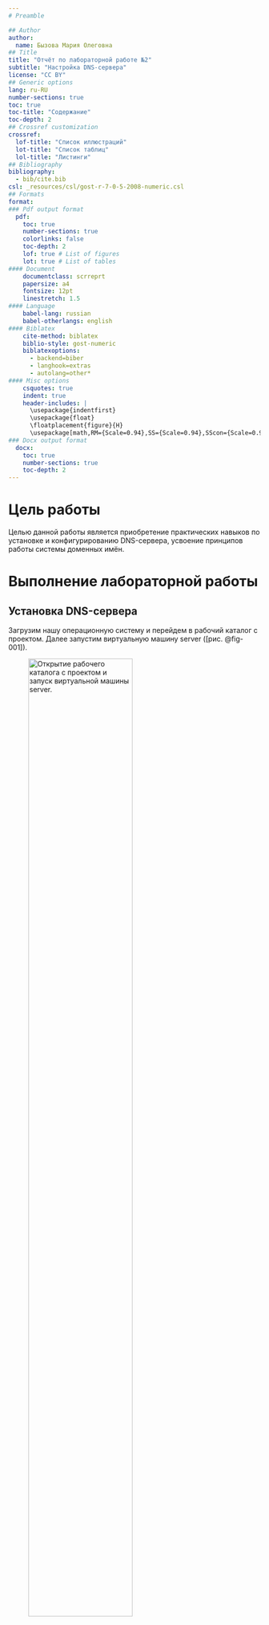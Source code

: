```yaml
---
# Preamble

## Author
author:
  name: Бызова Мария Олеговна
## Title
title: "Отчёт по лабораторной работе №2"
subtitle: "Настройка DNS-сервера"
license: "CC BY"
## Generic options
lang: ru-RU
number-sections: true
toc: true
toc-title: "Содержание"
toc-depth: 2
## Crossref customization
crossref:
  lof-title: "Список иллюстраций"
  lot-title: "Список таблиц"
  lol-title: "Листинги"
## Bibliography
bibliography:
  - bib/cite.bib
csl: _resources/csl/gost-r-7-0-5-2008-numeric.csl
## Formats
format:
### Pdf output format
  pdf:
    toc: true
    number-sections: true
    colorlinks: false
    toc-depth: 2
    lof: true # List of figures
    lot: true # List of tables
#### Document
    documentclass: scrreprt
    papersize: a4
    fontsize: 12pt
    linestretch: 1.5
#### Language
    babel-lang: russian
    babel-otherlangs: english
#### Biblatex
    cite-method: biblatex
    biblio-style: gost-numeric
    biblatexoptions:
      - backend=biber
      - langhook=extras
      - autolang=other*
#### Misc options
    csquotes: true
    indent: true
    header-includes: |
      \usepackage{indentfirst}
      \usepackage{float}
      \floatplacement{figure}{H}
      \usepackage[math,RM={Scale=0.94},SS={Scale=0.94},SScon={Scale=0.94},TT={Scale=MatchLowercase,FakeStretch=0.9},DefaultFeatures={Ligatures=Common}]{plex-otf}
### Docx output format
  docx:
    toc: true
    number-sections: true
    toc-depth: 2
---
```


# Цель работы

Целью данной работы является приобретение практических навыков по установке и конфигурированию DNS-сервера, усвоение принципов работы системы доменных имён.

# Выполнение лабораторной работы

## Установка DNS-сервера

Загрузим нашу операционную систему и перейдем в рабочий каталог с проектом. Далее запустим виртуальную машину server ([рис. @fig-001]).

![Открытие рабочего каталога с проектом и запуск виртуальной машины server.](image/1.PNG){#fig-001 width=70%}

На виртуальной машине server войдём под созданным нами в предыдущей работе пользователем и откроем терминал. Перейдём в режим суперпользователя и установим bind и bind-utils ([рис. @fig-002]).

![Переход в режим суперпользователя и установка bind,bind-utils.](image/2.PNG){#fig-002 width=70%}

С помощью утилиты dig сделаем запрос к DNSадресу www.yandex.ru ([рис. @fig-003]).

![Запрос с помощью утилиты dig.](image/3.PNG){#fig-003 width=70%}

При выполнении команды dig www.yandex.ru наблюдается начальная ошибка таймаута соединения с DNS-сервером 192.168.80.63#53, однако запрос в конечном итоге был успешно обработан. Ответ содержит информацию о DNS-запросе типа A для доменного имени www.yandex.ru. В секции ANSWER представлены три A-записи, соответствующие IP-адресам серверов Яндекса: 77.88.44.55, 5.255.255.77 и 77.88.55.88, с TTL (время жизни) 268 секунд. Статус NOERROR указывает на успешное разрешение доменного имени. Время выполнения запроса составило 3 мсек, что свидетельствует об эффективной работе DNS-резолвинга после первоначальной задержки. Использованный DNS-сервер (192.168.80.63) обработал запрос по UDP на порту 53.

## Конфигурирование кэширующего DNS-сервера

Просмотрим содержание файлов /etc/resolv.conf, /etc/named.conf, /var/named/named.ca, /var/named/named.localhost, /var/named/named.loopback ([рис. @fig-004] - [рис. @fig-008]).

![Просмотр содержания файла /etc/resolv.conf.](image/4.PNG){#fig-004 width=70%}

![Просмотр содержания файла /etc/named.conf.](image/5.PNG){#fig-005 width=70%}

![Просмотр содержания файла /var/named/named.ca.](image/6.PNG){#fig-006 width=70%}

![Просмотр содержания файла /var/named/named.localhost.](image/7.PNG){#fig-007 width=70%}

![Просмотр содержания файла /var/named/named.loopback.](image/8.PNG){#fig-008 width=70%}

Анализ файла /var/named/named.loopback:  
Данный файл представляет собой конфигурацию обратной зоны для loopback-адреса (127.0.0.1). Он содержит SOA-запись с серийным номером 0, параметрами обновления (refresh 1 день, retry 1 час, expire 1 неделя, minimum 3 часа), NS-запись, указывающую на текущий сервер, A-запись для IPv4 (127.0.0.1), AAAA-запись для IPv6 (::1) и PTR-запись, сопоставляющую адрес с именем localhost. Это стандартная конфигурация для разрешения обратных запросов на локальный интерфейс.

Анализ файла /etc/resolv.conf:  
Файл содержит конфигурацию DNS-резолвера, сгенерированную NetworkManager. Опция search определяет домены для автоматического дополнения имён: rudn.ru и mobihzova.net. В секции nameserver указаны два DNS-сервера: первичный 192.168.80.63 и вторичный 37.18.92.6. Это указывает на то, что система использует внешние DNS-серверы для разрешения имён, а не локальный named.

Анализ файла /etc/named.conf (частичный):  
Приведённый фрагмент показывает секцию options конфигурации BIND. Директива listen-on port 53 { 127.0.0.1; } означает, что DNS-сервер прослушивает только локальный интерфейс (127.0.0.1), что типично для кэширующего резолвера. Это ограничивает доступ к серверу только с локальной машины, обеспечивая базовую безопасность.

Анализ файла /var/named/named.ca:  
Это корневая hints-зона, содержащая информацию о корневых DNS-серверах Интернета. Файл используется для инициализации кэша DNS-сервера и содержит список корневых серверов, их IP-адреса и актуальную дату обновления (20 декабря 2023). Он критически важен для правильного разрешения внешних доменных имён.

Анализ файла /var/named/named.localhost:  
Файл определяет прямую зону для localhost. Содержит SOA-запись с серийным номером 0 и стандартными параметрами обновления, NS-запись и A-запись для 127.0.0.1 (IPv4) и ::1 (IPv6). Отсутствие PTR-записи отличает его от named.loopback, что характерно для прямой зоны локального хоста.

Запустим DNS-сервер. Включим запуск DNS-сервера в автозапуск при загрузке системы. Проанализируем отличие в выведенной на экран информации при выполнении команд: dig www.yandex.ru ([рис. @fig-009]). и dig @127.0.0.1 www.yandex.ru ([рис. @fig-010]).

![Запуск DNS-сервера, включение запуска DNS-сервера в автозапуск при загрузке системы, анализ выведенной на экран информации при выполнении команды dig www.yandex.ru.](image/9.PNG){#fig-009 width=70%}

![Анализ выведенной на экран информации при выполнении команды dig @127.0.0.1 www.yandex.ru.](image/10.PNG){#fig-010 width=70%}

При выполнении команды dig www.yandex.ru без указания сервера запрос автоматически направляется к DNS-серверу 192.168.80.63, что приводит к первоначальному таймауту, но успешному разрешению с временем отклика 3 мсек. TTL записей составляет 268 секунд. В отличие от этого, явное указание локального DNS-сервера командой dig @127.0.0.1 www.yandex.ru также показывает таймаут, но с более длительным временем отклика 3243 мсек, что свидетельствует о задержках в работе локального сервера. TTL записей в этом случае увеличен до 600 секунд. Оба запроса возвращают идентичные IP-адреса Яндекса (77.88.55.88, 77.88.44.55, 5.255.255.77), но второй запрос содержит дополнительную опцию EDNS с COOKIE, что указывает на использование расширенных возможностей DNS. Ключевое отличие: первый запрос использует внешний DNS-сервер 192.168.80.63, второй - локальный сервер 127.0.0.1, что демонстрирует разницу в производительности и конфигурации резолвинга.

Сделаем DNS-сервер сервером по умолчанию для хоста server и внутренней виртуальной сети. Для этого изменим настройки сетевого соединения eth0 в NetworkManager, переключив его на работу с внутренней сетью и указав для него в качестве DNS-сервера по умолчанию адрес 127.0.0.1 ([рис. @fig-011]).

![Настройка DNS-сервера сервером по умолчанию для хоста server и внутренней виртуальной сети.](image/11.PNG){#fig-011 width=70%}

Перезапустим NetworkManager. Проверим наличие изменений в файле /etc/resolv.conf ([рис. @fig-012]).

![Перезапуск NetworkManager и проверка наличия изменений в файле /etc/resolv.conf.](image/12.PNG){#fig-012 width=70%}

Теперь нам требуется настроить направление DNS-запросов от всех узлов внутренней сети, включая запросы от узла server, через узел server. Для этого внесём изменения в файл /etc/named.conf, заменив строку

listen-on port 53 { 127.0.0.1; }; на listen-on port 53 { 127.0.0.1; any; };

и строку

allow-query { localhost; }; на allow-query { localhost; 192.168.0.0/16; }; ([рис. @fig-013]).

![Настройка направление DNS-запросов от всех узлов внутренней сети, включая запросы от узла server, через узел server.](image/13.PNG){#fig-013 width=70%}

Внесём изменения в настройки межсетевого экрана узла server, разрешив работу с DNS: firewall-cmd --add-service=dns firewall-cmd --add-service=dns --permanent. Убедимся, что DNS-запросы идут через узел server, который прослушивает порт 53. Для этого на данном этапе используем команду lsof | grep UDP ([рис. @fig-014]).

![Внос изменений в настройки межсетевого экрана узла server, разрешив работу с DNS. Проверка, что DNS-запросы идут через узел server, который прослушивает порт 53.](image/14.PNG){#fig-014 width=70%}

В случае возникновения в сети ситуации, когда DNS-запросы от сервера фильтруются сетевым оборудованием, следует добавить перенаправление DNS-запросов на конкретный вышестоящий DNS-сервер. Для этого в конфигурационный файл named.conf в секцию options добавим: forwarders { список DNS-серверов }; forward first; Кроме того, возможно вышестоящий DNS-сервер может не поддерживать технологию DNSSEC, тогда в конфигурационном файле named.conf укажем следующие настройки ([рис. @fig-015]).

![Добавление перенаправлений DNS-запросов на конкретный вышестоящий DNS-сервер и дополнительных настроек](image/15.PNG){#fig-015 width=70%}

## Конфигурирование первичного DNS-сервера

Скопируем шаблон описания DNS-зон named.rfc1912.zones из каталога /etc в каталог /etc/named и переименуем его в mobihzova.net ([рис. @fig-016]).

![Копирование шаблона описания DNS-зон из каталога /etc в каталог /etc/named и изменение его названия.](image/16.PNG){#fig-016 width=70%}

Включим файл описания зоны /etc/named/mobihzova.net в конфигурационном файле DNS /etc/named.conf, добавив в нём в конце строку include "/etc/named/mobihzova.net" ([рис. @fig-017]).

![Включение файла описания зоны /etc/named/mobihzova.net в конфигурационном файле DNS /etc/named.conf.](image/17.PNG){#fig-017 width=70%}

Откроем файл /etc/named/mobihzova.net на редактирование и вместо зоны пропишем свою прямую зону. Далее, вместо зоны пропишем свою обратную зону. Остальные записи в файле /etc/named/mobihzova.net удалим ([рис. @fig-018]).

![Открытие файла /etc/named/mobihzova.net на редактирование. Прописывание своей прямой зоны, обратной зоны и удаление остальных записей в файле.](image/18.PNG){#fig-018 width=70%}

В каталоге /var/named создадим подкаталоги master/fz и master/rz, в которых будут располагаться файлы прямой и обратной зоны соответственно ([рис. @fig-019]).

![В каталоге /var/named создание подкаталогов master/fz и master/rz.](image/19.PNG){#fig-019 width=70%}

Скопируем шаблон прямой DNS-зоны named.localhost из каталога /var/named в каталог /var/named/master/fz и переименуем его в mobihzova.net ([рис. @fig-020]).

![Копирование шаблона прямой DNS-зоны named.localhost из каталога /var/named в каталог /var/named/master/fz и изменение его названия.](image/20.PNG){#fig-020 width=70%}

Изменим файл /var/named/master/fz/mobihzova.net, указав необходимые DNS записи для прямой зоны. В этом файле DNS-имя сервера @ rname.invalid. заменим на @ server.mobihzova.net. Формат серийного номера ГГГГММДДВВ (ГГГГ — год, ММ — месяц, ДД — день, ВВ — номер ревизии) [1]; адрес в A- заменим с 127.0.0.1 на 192.168.1.1; в директиве $ORIGIN зададим текущее имя домена mobihzova.net, а затем укажем имена и адреса серверов в этом домене в виде A-записей DNS (на данном этапе пропишем сервер с именем ns и адресом 192.168.1.1) ([рис. @fig-021]).

![Изменение файла /var/named/master/fz/mobihzova.net, указав необходимые DNS записи для прямой зоны.](image/21.PNG){#fig-021 width=70%}

Скопируем шаблон обратной DNS-зоны named.loopback из каталога /var/named в каталог /var/named/master/rz и переименуем его в 192.168.1 ([рис. @fig-022]).

![Копирование шаблона обратной DNS-зоны named.loopback из каталога /var/named в каталог /var/named/master/rz и изменение его названия.](image/22.PNG){#fig-022 width=70%}

Изменим файл /var/named/master/rz/192.168.1, указав необходимые DNS записи для обратной зоны. В этом файле DNS-имя сервера @ rname.invalid заменим на @ server.mobihzova.net. формат серийного номера ГГГГММДДВВ (ГГГГ — год, ММ — месяц, ДД — день, ВВ — номер ревизии); адрес в A-записи заменим с 127.0.0.1 на 192.168.1.1; в директиве $ORIGIN зададим название обратной зоны в виде 1.168.192.in-addr.arpa., затем зададим PTR-записи (на данном этапе зададим PTR запись, ставящая в соответствие адресу 192.168.1.1 DNS-адрес ns.mobihzova.net) ([рис. @fig-023]).

![Изменение файла /var/named/master/rz/192.168.1, указав необходимые DNS записи для обратной зоны.](image/23.PNG){#fig-023 width=70%}

Далее исправим права доступа к файлам в каталогах /etc/named и /var/named, чтобы демон named мог с ними работать. В системах с запущенным SELinux все процессы и файлы имеют специальные метки безопасности (так называемый «контекст безопасности»), используемые системой для принятия решений по доступу к этим процессам и файлам. После изменения доступа к конфигурационным файлам named требуется корректно восстановить их метки в SELinux. Для проверки состояния переключателей SELinux, относящихся к named, введём: getsebool -a | grep named. Теперь дадим named разрешение на запись в файлы DNS-зоны. В дополнительном терминале запустим в режиме реального времени расширенный лог системных сообщений, чтобы проверить корректность работы системы и в первом терминале перезапустим DNS-сервер ([рис. @fig-024] - [рис. @fig-025]).

![Исправление прав доступа к файлам в каталогах /etc/named и /var/named, корректное восстановление их меток в SELinux, проверка состояния переключателей SELinux и перезапуск DNS-сервера.](image/24.PNG){#fig-024 width=70%}

![Проверка корректности работы системы.](image/25.PNG){#fig-025 width=70%}

## Анализ работы DNS-сервера

При помощи утилиты dig получим описание DNS-зоны с сервера ns.mobihzova.net ([рис. @fig-026]).

![Получение описания DNS-зоны с сервера ns.mobihzova.net.](image/26.PNG){#fig-026 width=70%}

Команда dig ns.mobihzova.net выполнена успешно со статусом NOERROR. DNS-сервер 127.0.0.1#53 вернул корректный ответ: одна A-запись, связывающая имя ns.mobihzova.net с IP-адресом 192.168.1.1. Флаг aa (authoritative answer) указывает, что ответ авторитативен и получен непосредственно от сервера, ответственного за зону. Время выполнения запроса составляет 0 мсек, что свидетельствует о мгновенном ответе из кэша. TTL записи равен 86400 секундам (24 часа). Наличие EDNS COOKIE подтверждает использование современных расширений DNS. Результат демонстрирует корректную работу DNS-сервера и правильную настройку записи для ns-сервера в доменной зоне mobihzova.net.

При помощи утилиты host проанализируем корректность работы DNS-сервера ([рис. @fig-027]).

![Анализ корректности работы DNS-сервера.](image/27.PNG){#fig-027 width=70%}

Команда host -l mobihzova.net успешно выполняет трансфер зоны, показывая все записи: NS-запись (mobihzova.net), A-записи для mobihzova.net (192.168.1.1), ns.mobihzova.net (192.168.1.1) и server.mobihzova.net (192.168.1.1), что подтверждает полную передачу зоны.

Команда host -a mobihzova.net возвращает все записи типа ANY с статусом NOERROR: SOA-запись с серийным номером 2025090901 и параметрами обновления (refresh 86400, retry 3600, expire 604800, minimum 10800), NS-запись и A-запись с адресом 192.168.1.1, TTL 86400 секунд.

Команда host -t A mobihzova.net корректно возвращает IPv4-адрес 192.168.1.1 для домена mobihzova.net.

Команда host -t PTR 192.168.1.1 успешно выполняет обратный запрос, возвращая PTR-записи: ns.mobihzova.net и server.mobihzova.net, что подтверждает корректную настройку обратной зоны.

Вывод: DNS-сервер работает корректно. Все основные и обратные записи разрешаются правильно, трансфер зоны выполняется успешно, SOA-запись содержит актуальные параметры, что свидетельствует о правильной настройке прямой и обратной DNS-зон.

## Внесение изменений в настройки внутреннего окружения виртуальной машины

На виртуальной машине server перейдём в каталог для внесения изменений в настройки внутреннего окружения /vagrant/provision/server/, создадим в нём каталог dns, в который поместим в соответствующие каталоги конфигурационные файлы DNS ([рис. @fig-028]).

![Переход в каталог для внесения изменений в настройки внутреннего окружения /vagrant/provision/server/, создание в нём каталога dns, в который помещаем в соответствующие каталоги конфигурационные файлы DNS.](image/28.PNG){#fig-028 width=70%}

В каталоге /vagrant/provision/server создадим исполняемый файл dns.sh ([рис. @fig-029]).

![Создание в каталоге /vagrant/provision/server исполняемого файла dns.sh.](image/29.PNG){#fig-029 width=70%}

Откроем его на редактирование и пропишем в нём следующий скрипт (приведён в лабораторной работе). Этот скрипт, по сути, повторяет произведённые нами действия по установке и настройке DNS-сервера ([рис. @fig-030]).

![Открытие файла на редактирование и прописывание в нём скрипта.](image/30.PNG){#fig-030 width=70%}

Для отработки созданного скрипта во время загрузки виртуальной машины server в конфигурационном файле Vagrantfile добавим определённые параметры в разделе конфигурации для сервера ([рис. @fig-031]).

![Добавление параметров в конфигурационном файле Vagrantfile в разделе конфигурации для сервера.](image/31.PNG){#fig-031 width=70%}

# Выводы

В ходе выполнения лабораторной работы были приобретены практические навыки по установке и конфигурированию DNS-сервера, а также усвоили принципы работы системы доменных имён.

# Ответы на контрольные вопросы

1. Что такое DNS? - Это система, предназначенная для преобразования человекочитаемых доменных имен в IP-адреса, используемые компьютерами для идентификации друг друга в сети.

2. Каково назначение кэширующего DNS-сервера? - Его задача - хранить результаты предыдущих DNS-запросов в памяти. Когда клиент делает запрос, кэширующий DNS проверяет свой кэш, и если он содержит соответствующую информацию, сервер возвращает ее без необходимости обращаться к другим DNS-серверам. Это ускоряет процесс запроса.

3. Чем отличается прямая DNS-зона от обратной? - Прямая зона преобразует доменные имена в IP-адреса, обратная зона выполняет обратное: преобразует IP-адреса в доменные имена.

4. В каких каталогах и файлах располагаются настройки DNS-сервера? Кратко охарактеризуйте, за что они отвечают. - В Linux-системах обычно используется файл /etc/named.conf для общих настроек. Зоны хранятся в файлах в каталоге /var/named/, например, /var/named/example.com.zone.

5. Что указывается в файле resolv.conf? - Содержит информацию о DNS-серверах, используемых системой, а также о параметрах конфигурации.

6. Какие типы записи описания ресурсов есть в DNS и для чего они используются? - A(IPv4-адрес), AAAA(IPv6-адрес), CNAME (каноническое имя), MX (почтовый сервер), NS (имя сервера), PTR(обратная запись), SOA (начальная запись зоны), TXT (текстовая информация).

7. Для чего используется домен in-addr.arpa? - Используется для обратного маппинга IP-адресов в доменные имена.

8. Для чего нужен демон named? - Это DNS-сервер, реализация BIND (Berkeley Internet Name Domain).

9. В чём заключаются основные функции slave-сервера и master-сервера? - Master-сервер хранит оригинальные записи зоны, slave-серверы получают копии данных от master-сервера.

10. Какие параметры отвечают за время обновления зоны? - refresh, retry, expire, и minimum.

11. Как обеспечить защиту зоны от скачивания и просмотра? - Это может включать в себя использование TSIG (Transaction SIGnatures) для аутентификации между серверами.

12. Какая запись RR применяется при создании почтовых серверов? - MX (Mail Exchange).

13. Как протестировать работу сервера доменных имён? - Используйте команды nslookup, dig, или host.

14. Как запустить, перезапустить или остановить какую-либо службу в системе? - systemctl start|stop|restart <service>.

15. Как посмотреть отладочную информацию при запуске какого-либо сервиса или службы? - Используйте опции, такие как -d или -v при запуске службы.

16. Где храниться отладочная информация по работе системы и служб? Как её посмотреть? - В системных журналах, доступных через journalctl

17. Как посмотреть, какие файлы использует в своей работе тот или иной процесс? Приведите несколько примеров. - lsof -p <pid> или fuser -v <file>.

18. Приведите несколько примеров по изменению сетевого соединения при помощи командного интерфейса nmcli. - Примеры включают nmcli connection up|down <connection_name>.

19. Что такое SELinux? - Это мандатный контроль доступа для ядра Linux.

20. Что такое контекст (метка) SELinux? - Метка, определяющая, какие ресурсы могут быть доступны процессу или объекту.

21. Как восстановить контекст SELinux после внесения изменений в конфигурационные файлы? - restorecon -Rv <directory>.

22. Как создать разрешающие правила политики SELinux из файлов журналов, содержащих сообщения о запрете операций? - Используйте audit2allow.

23. Что такое булевый переключатель в SELinux? - Это параметр, который включает или отключает определенные аспекты защиты SELinux.

24. Как посмотреть список переключателей SELinux и их состояние? - getsebool -a.

25. Как изменить значение переключателя SELinux? - setsebool -P<boolean_name> <on|off>.
